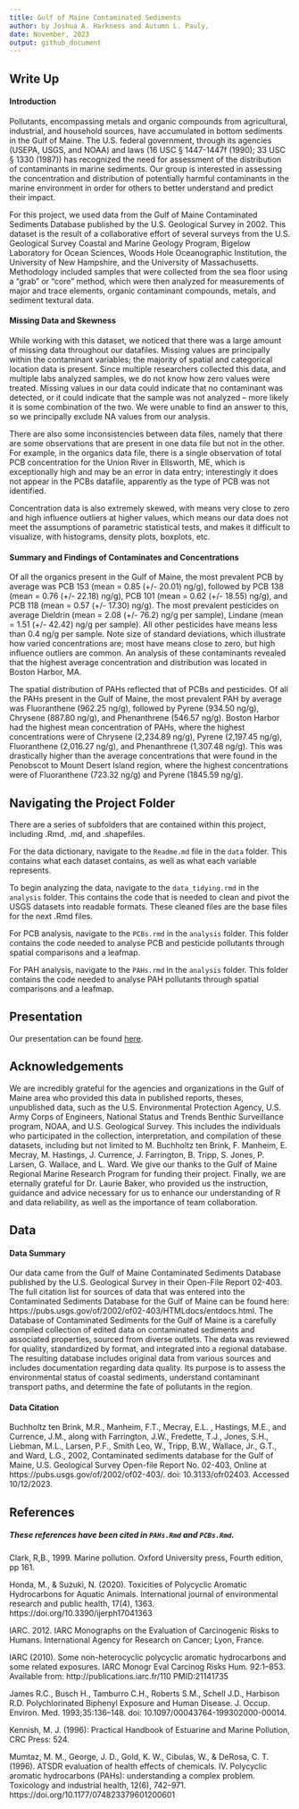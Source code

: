 ```yaml
---
title: Gulf of Maine Contaminated Sediments
author: by Joshua A. Harkness and Autumn L. Pauly,
date: November, 2023
output: github_document
---
```

## Write Up
#### Introduction
Pollutants, encompassing metals and organic compounds from agricultural, industrial, and household sources, have accumulated in bottom sediments in the Gulf of Maine. The U.S. federal government, through its agencies (USEPA, USGS, and NOAA) and laws (16 USC § 1447-1447f (1990); 33 USC § 1330 (1987)) has recognized the need for assessment of the distribution of contaminants in marine sediments. Our group is interested in assessing the concentration and distribution of potentially harmful contaminants in the marine environment in order for others to better understand and predict their impact. 

For this project, we used data from the Gulf of Maine Contaminated Sediments Database published by the U.S. Geological Survey in 2002. This dataset is the result of a collaborative effort of several surveys from the U.S. Geological Survey Coastal and Marine Geology Program, Bigelow Laboratory for Ocean Sciences, Woods Hole Oceanographic Institution, the University of New Hampshire, and the University of Massachusetts. Methodology included samples that were collected from the sea floor using a "grab" or "core" method, which were then analyzed for measurements of major and trace elements, organic contaminant compounds, metals, and sediment textural data. 


#### Missing Data and Skewness
While working with this dataset, we noticed that there was a large amount of missing data throughout our datafiles.  Missing values are principally within the contaminant variables; the majority of spatial and categorical location data is present.  Since multiple researchers collected this data, and multiple labs analyzed samples, we do not know how zero values were treated.  Missing values in our data could indicate that no contaminant was detected, or it could indicate that the sample was not analyzed -- more likely it is some combination of the two.  We were unable to find an answer to this, so we principally exclude NA values from our analysis.

There are also some inconsistencies between data files, namely that there are some observations that are present in one data file but not in the other.  For example, in the organics data file, there is a single observation of total PCB concentration for the Union River in Ellsworth, ME, which is exceptionally high and may be an error in data entry; interestingly it does not appear in the PCBs datafile, apparently as the type of PCB was not identified.  

Concentration data is also extremely skewed, with means very close to zero and high influence outliers at higher values, which means our data does not meet the assumptions of parametric statistical tests, and makes it difficult to visualize, with histograms, density plots, boxplots, etc.  


#### Summary and Findings of Contaminates and Concentrations
Of all the organics present in the Gulf of Maine, the most prevalent PCB by average was PCB 153 (mean = 0.85 (+/- 20.01) ng/g), followed by PCB 138 (mean = 0.76 (+/- 22.18) ng/g), PCB 101 (mean = 0.62 (+/- 18.55) ng/g), and PCB 118 (mean = 0.57 (+/- 17.30) ng/g). The most prevalent pesticides on average Dieldrin (mean = 2.08 (+/- 76.2) ng/g per sample), Lindane (mean = 1.51 (+/- 42.42) ng/g per sample). All other pesticides have means less than 0.4 ng/g per sample.  Note size of standard deviations, which illustrate how varied concentrations are; most have means close to zero, but high influence outliers are common. An analysis of these contaminants revealed that the highest average concentration and distribution was located in Boston Harbor, MA.

The spatial distribution of PAHs reflected that of PCBs and pesticides. Of all the PAHs present in the Gulf of Maine, the most prevalent PAH by average was Fluoranthene (962.25 ng/g), followed by Pyrene (934.50 ng/g), Chrysene (887.80 ng/g), and Phenanthrene (546.57 ng/g). Boston Harbor had the highest mean concentration of PAHs, where the highest concentrations were of Chrysene (2,234.89 ng/g), Pyrene (2,197.45 ng/g), Fluoranthene (2,016.27 ng/g), and Phenanthrene (1,307.48 ng/g). This was drastically higher than the average concentrations that were found in the Penobscot to Mount Desert Island region, where the highest concentrations were of Fluoranthene (723.32 ng/g) and Pyrene (1845.59 ng/g). 


## Navigating the Project Folder
There are a series of subfolders that are contained within this project, including .Rmd, .md, and .shapefiles. 

For the data dictionary, navigate to the `Readme.md` file in the `data` folder. This contains what each dataset contains, as well as what each variable represents. 

To begin analyzing the data, navigate to the `data_tidying.rmd` in the `analysis` folder. This contains the code that is needed to clean and pivot the USGS datasets into readable formats. These cleaned files are the base files for the next .Rmd files. 

For PCB analysis, navigate to the `PCBs.rmd` in the `analysis` folder. This folder contains the code needed to analyse PCB and pesticide pollutants through spatial comparisons and a leafmap. 

For PAH analysis, navigate to the `PAHs.rmd` in the `analysis` folder. This folder contains the code needed to analyse PAH pollutants through spatial comparisons and a leafmap.

## Presentation

Our presentation can be found [here](https://docs.google.com/presentation/d/1LWPEdxH3TlTmRcBp79jHunibIEL1xaWUlSAA-Bt3cE8/edit?usp=sharing).

## Acknowledgements
We are incredibly grateful for the agencies and organizations in the Gulf of Maine area who provided this data in published reports, theses, unpublished data, such as the U.S. Environmental Protection Agency,  U.S. Army Corps of Engineers, National Status and Trends Benthic Surveillance program, NOAA, and  U.S. Geological Survey. This includes the individuals who participated in the collection, interpretation, and compilation of these datasets, including but not limited to M. Buchholtz ten Brink, F. Manheim, E. Mecray, M. Hastings, J. Currence, J. Farrington, B. Tripp, S. Jones, P. Larsen, G. Wallace, and L. Ward. We give our thanks to the Gulf of Maine Regional Marine Research Program for funding their project. Finally, we are eternally grateful for Dr. Laurie Baker, who provided us the instruction, guidance and advice necessary for us to enhance our understanding of R and data reliability, as well as the importance of team collaboration. 

## Data 
#### Data Summary
Our data came from the Gulf of Maine Contaminated Sediments Database published by the U.S. Geological Survey in their Open-File Report 02-403. The full citation list for sources of data that was entered into the Contaminated Sediments Database for the Gulf of Maine can be found here: https://pubs.usgs.gov/of/2002/of02-403/HTMLdocs/entdocs.html. The Database of Contaminated Sediments for the Gulf of Maine is a carefully compiled collection of edited data on contaminated sediments and associated properties, sourced from diverse outlets. The data was reviewed for quality, standardized by format, and integrated into a regional database. The resulting database includes original data from various sources and includes documentation regarding data quality. Its purpose is to assess the environmental status of coastal sediments, understand contaminant transport paths, and determine the fate of pollutants in the region.

#### Data Citation
Buchholtz ten Brink, M.R., Manheim, F.T., Mecray, E.L. , Hastings, M.E., and Currence, J.M., along with Farrington, J.W., Fredette, T.J., Jones, S.H., Liebman, M.L., Larsen, P.F., Smith Leo, W., Tripp, B.W., Wallace, Jr., G.T., and Ward, L.G., 2002, Contaminated sediments database for the Gulf of Maine, U.S. Geological Survey Open-file Report No. 02-403, Online at https://pubs.usgs.gov/of/2002/of02-403/. doi: 10.3133/ofr02403. Accessed 10/12/2023.

## References
##### These references have been cited in `PAHs.Rmd` and `PCBs.Rmd`.

Clark, R,B., 1999. Marine pollution. Oxford University press, Fourth edition, pp 161. 

Honda, M., & Suzuki, N. (2020). Toxicities of Polycyclic Aromatic Hydrocarbons for Aquatic Animals. International journal of environmental research and public health, 17(4), 1363. https://doi.org/10.3390/ijerph17041363

IARC. 2012. IARC Monographs on the Evaluation of Carcinogenic Risks to Humans. International Agency for Research on Cancer; Lyon, France.

IARC (2010). Some non-heterocyclic polycyclic aromatic hydrocarbons and some related exposures. IARC Monogr Eval Carcinog Risks Hum. 92:1–853. Available from: http://publications.iarc.fr/110 PMID:21141735 

James R.C., Busch H., Tamburro C.H., Roberts S.M., Schell J.D., Harbison R.D. Polychlorinated Biphenyl Exposure and Human Disease. J. Occup. Environ. Med. 1993;35:136–148. doi: 10.1097/00043764-199302000-00014.

Kennish, M. J. (1996): Practical Handbook of Estuarine and Marine Pollution, CRC Press: 524.

Mumtaz, M. M., George, J. D., Gold, K. W., Cibulas, W., & DeRosa, C. T. (1996). ATSDR evaluation of health effects of chemicals. IV. Polycyclic aromatic hydrocarbons (PAHs): understanding a complex problem. Toxicology and industrial health, 12(6), 742–971. https://doi.org/10.1177/074823379601200601 
